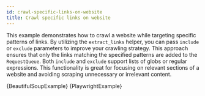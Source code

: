 ```yaml
---
id: crawl-specific-links-on-website
title: Crawl specific links on website
---
```




This example demonstrates how to crawl a website while targeting specific patterns of links. By utilizing the <ApiLink to="class/ExtractLinksFunction">`extract_links`</ApiLink> helper, you can pass `include` or `exclude` parameters to improve your crawling strategy. This approach ensures that only the links matching the specified patterns are added to the <ApiLink to="class/RequestQueue">`RequestQueue`</ApiLink>. Both `include` and `exclude` support lists of globs or regular expressions. This functionality is great for focusing on relevant sections of a website and avoiding scraping unnecessary or irrelevant content.

<Tabs groupId="main">
    <TabItem value="BeautifulSoupCrawler" label="BeautifulSoupCrawler">
        <CodeBlock className="language-python">
            {BeautifulSoupExample}
        </CodeBlock>
    </TabItem>
    <TabItem value="PlaywrightCrawler" label="PlaywrightCrawler">
        <CodeBlock className="language-python">
            {PlaywrightExample}
        </CodeBlock>
    </TabItem>
</Tabs>
